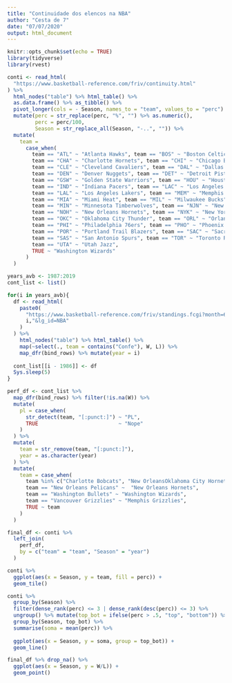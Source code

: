```yaml
---
title: "Continuidade dos elencos na NBA"
author: "Cesta de 7"
date: "07/07/2020"
output: html_document
---
```


```r
knitr::opts_chunk$set(echo = TRUE)
library(tidyverse)
library(rvest)
```

```r
conti <- read_html(
  "https://www.basketball-reference.com/friv/continuity.html"
) %>% 
  html_nodes("table") %>% html_table() %>% 
  as.data.frame() %>% as_tibble() %>% 
  pivot_longer(cols = - Season, names_to = "team", values_to = "perc") %>% 
  mutate(perc = str_replace(perc, "%", "") %>% as.numeric(),
         perc = perc/100,
         Season = str_replace_all(Season, "-..", "")) %>% 
  mutate(
    team = 
      case_when(
        team == "ATL" ~ "Atlanta Hawks", team == "BOS" ~ "Boston Celtics",
        team == "CHA" ~ "Charlotte Hornets", team == "CHI" ~ "Chicago Bulls",
        team == "CLE" ~ "Cleveland Cavaliers", team == "DAL" ~ "Dallas Mavericks",
        team == "DEN" ~ "Denver Nuggets", team == "DET" ~ "Detroit Pistons",
        team == "GSW" ~ "Golden State Warriors", team == "HOU" ~ "Houston Rockets",
        team == "IND" ~ "Indiana Pacers", team == "LAC" ~ "Los Angeles Clippers",
        team == "LAL" ~ "Los Angeles Lakers", team == "MEM" ~ "Memphis Grizzlies",
        team == "MIA" ~ "Miami Heat", team == "MIL" ~ "Milwaukee Bucks",
        team == "MIN" ~ "Minnesota Timberwolves", team == "NJN" ~ "New Jersey Nets",
        team == "NOH" ~ "New Orleans Hornets", team == "NYK" ~ "New York Knicks",
        team == "OKC" ~ "Oklahoma City Thunder", team == "ORL" ~ "Orlando Magic",
        team == "PHI" ~ "Philadelphia 76ers", team == "PHO" ~ "Phoenix Suns",
        team == "POR" ~ "Portland Trail Blazers", team == "SAC" ~ "Sacramento Kings",
        team == "SAS" ~ "San Antonio Spurs", team == "TOR" ~ "Toronto Raptors",
        team == "UTA" ~ "Utah Jazz",
        TRUE ~ "Washington Wizards"
      )
  )

years_avb <- 1987:2019
cont_list <- list()

for(i in years_avb){
  df <- read_html(
    paste0(
      "https://www.basketball-reference.com/friv/standings.fcgi?month=6&day=11&year=", 
      i,"&lg_id=NBA"
    )
  ) %>% 
    html_nodes("table") %>% html_table() %>% 
    map(~select(., team = contains("Confe"), W, L)) %>% 
    map_dfr(bind_rows) %>% mutate(year = i)
  
  cont_list[[i - 1986]] <- df
  Sys.sleep(5)
}

perf_df <- cont_list %>% 
  map_dfr(bind_rows) %>% filter(!is.na(W)) %>% 
  mutate(
    pl = case_when(
      str_detect(team, "[:punct:]") ~ "PL",
      TRUE                          ~ "Nope"
    )
  ) %>% 
  mutate(
    team = str_remove(team, "[:punct:]"),
    year = as.character(year)
  ) %>% 
  mutate(
    team = case_when(
      team %in% c("Charlotte Bobcats", "New OrleansOklahoma City Hornets") ~ "Charlotte Hornets", 
      team == "New Orleans Pelicans" ~  "New Orleans Hornets", 
      team == "Washington Bullets" ~ "Washington Wizards",
      team == "Vancouver Grizzlies" ~ "Memphis Grizzlies",
      TRUE ~ team
    )
  )

final_df <- conti %>% 
  left_join(
    perf_df,
    by = c("team" = "team", "Season" = "year")
  )

```

```r
conti %>% 
  ggplot(aes(x = Season, y = team, fill = perc)) +
  geom_tile() 

conti %>% 
  group_by(Season) %>% 
  filter(dense_rank(perc) <= 3 | dense_rank(desc(perc)) <= 3) %>% 
  ungroup() %>% mutate(top_bot = ifelse(perc > .5, "top", "bottom")) %>% 
  group_by(Season, top_bot) %>% 
  summarise(soma = mean(perc)) %>% 
  
  ggplot(aes(x = Season, y = soma, group = top_bot)) +
  geom_line()

final_df %>% drop_na() %>% 
  ggplot(aes(x = Season, y = W/L)) +
  geom_point()
```

